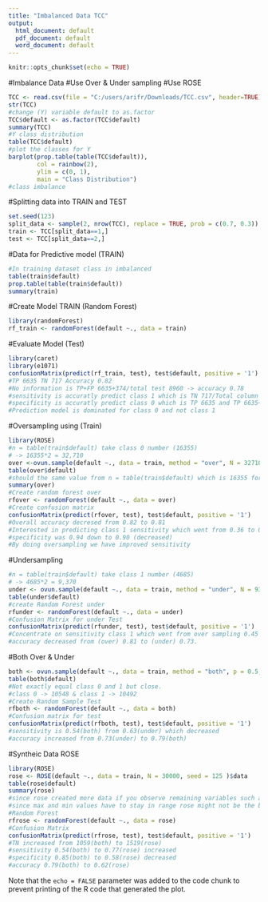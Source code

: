 ```yaml
---
title: "Imbalanced Data TCC"
output:
  html_document: default
  pdf_document: default
  word_document: default
---
```


```r
knitr::opts_chunk$set(echo = TRUE)
```
#Imbalance Data 
#Use Over & Under sampling 
#Use ROSE

```r
TCC <- read.csv(file = "C:/users/arifr/Downloads/TCC.csv", header=TRUE)
str(TCC)
#change (Y) variable default to as.factor
TCC$default <- as.factor(TCC$default)
summary(TCC)
#Y class distribution 
table(TCC$default)
#plot the classes for Y
barplot(prop.table(table(TCC$default)),
        col = rainbow(2),
        ylim = c(0, 1),
        main = "Class Distribution")
#class imbalance 
```
#Splitting data into TRAIN and TEST
```r
set.seed(123)
split_data <- sample(2, nrow(TCC), replace = TRUE, prob = c(0.7, 0.3))
train <- TCC[split_data==1,]
test <- TCC[split_data==2,]
```
#Data for Predictive model (TRAIN)
```r
#In training dataset class in imbalanced 
table(train$default)
prop.table(table(train$default))
summary(train)
```
#Create Model TRAIN (Random Forest)
```r
library(randomForest)
rf_train <- randomForest(default ~., data = train)
```
#Evaluate Model (Test)
```r
library(caret)
library(e1071)
confusionMatrix(predict(rf_train, test), test$default, positive = '1')
#TP 6635 TN 717 Accuracy 0.82
#No information is TP+FP 6635+374/total test 8960 -> accuracy 0.78
#sensitivity is accuratly predict class 1 which is TN 717/Total column 1 (FN 1234 +TN 717)=1951 -> 717/1951=0.36
#specificity is accuratly predict class 0 which is TP 6635 and TP 6635+FP374=7009 -> 6635/7009 = 0.94
#Prediction model is dominated for class 0 and not class 1
```
#Oversampling using (Train)
```r
library(ROSE)
#n = table(train$default) take class 0 number (16355)
# -> 16355*2 = 32,710
over <-ovun.sample(default ~., data = train, method = "over", N = 32710)$data
table(over$default)
#should the same value from n = table(train$default) which is 16355 for class 0 and 1
summary(over)
#Create random forest over
rfover <- randomForest(default ~., data = over)
#Create confusion matrix
confusionMatrix(predict(rfover, test), test$default, positive = '1')
#Overall accuracy decresed from 0.82 to 0.81
#Interested in predicting class 1 sensitivity which went from 0.36 to 0.45 (increased)
#specificity was 0.94 down to 0.90 (decreased)
#By doing oversampling we have improved sensitivity
```
#Undersampling
```r
#n = table(train$default) take class 1 number (4685) 
# -> 4685*2 = 9,370
under <- ovun.sample(default ~., data = train, method = "under", N = 9370)$data
table(under$default)
#create Random Forest under
rfunder <- randomForest(default ~., data = under)
#Confusion Matrix for under Test
confusionMatrix(predict(rfunder, test), test$default, positive = '1')
#Concentrate on sensitivity class 1 which went from over sampling 0.45 to 0.63 (increased) Also oversampling (TN) to undersampling (TN) increased from 883 to 1248
#accuracy decreased from (over) 0.81 to (under) 0.73. 
```
#Both Over & Under
```r
both <- ovun.sample(default ~., data = train, method = "both", p = 0.5, seed = 200, N = 21040)$data
table(both$default)
#Not exactly equal class 0 and 1 but close.
#class 0 -> 10548 & class 1 -> 10492
#Create Random Sample Test
rfboth <- randomForest(default ~., data = both)
#Confusion matrix for test
confusionMatrix(predict(rfboth, test), test$default, positive = '1')
#sensitivity is 0.54(both) from 0.63(under) which decreased 
#accuracy increased from 0.73(under) to 0.79(both)
```
#Syntheic Data ROSE
```r
library(ROSE)
rose <- ROSE(default ~., data = train, N = 30000, seed = 125 )$data
table(rose$default)
summary(rose)
#since rose created more data if you observe remaining variables such as limit_balance all the way to Pay_Amt6 all minimum to maximum values changed a new min or max is created. 
#since max and min values have to stay in range rose might not be the best example. 
#Random Forest
rfrose <- randomForest(default ~., data = rose)
#Confusion Matrix 
confusionMatrix(predict(rfrose, test), test$default, positive = '1')
#TN increased from 1059(both) to 1519(rose)
#sensitivity 0.54(both) to 0.77(rose) increased
#specificity 0.85(both) to 0.58(rose) decreased
#accuracy 0.79(both) to 0.62(rose)
```

Note that the `echo = FALSE` parameter was added to the code chunk to prevent printing of the R code that generated the plot.
